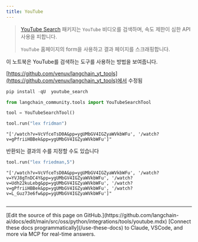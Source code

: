 ```yaml
---
title: YouTube
---
```


>[YouTube Search](https://github.com/joetats/youtube_search) 패키지는 `YouTube` 비디오를 검색하며, 속도 제한이 심한 API 사용을 피합니다.
>
>`YouTube` 홈페이지의 form을 사용하고 결과 페이지를 스크래핑합니다.

이 노트북은 YouTube를 검색하는 도구를 사용하는 방법을 보여줍니다.

[https://github.com/venuv/langchain_yt_tools](https://github.com/venuv/langchain_yt_tools)에서 수정됨

```python
pip install -qU  youtube_search
```

```python
from langchain_community.tools import YouTubeSearchTool
```

```python
tool = YouTubeSearchTool()
```

```python
tool.run("lex fridman")
```

```output
"['/watch?v=VcVfceTsD0A&pp=ygUMbGV4IGZyaWVkbWFu', '/watch?v=gPfriiHBBek&pp=ygUMbGV4IGZyaWVkbWFu']"
```

반환되는 결과의 수를 지정할 수도 있습니다

```python
tool.run("lex friedman,5")
```

```output
"['/watch?v=VcVfceTsD0A&pp=ygUMbGV4IGZyaWVkbWFu', '/watch?v=YVJ8gTnDC4Y&pp=ygUMbGV4IGZyaWVkbWFu', '/watch?v=Udh22kuLebg&pp=ygUMbGV4IGZyaWVkbWFu', '/watch?v=gPfriiHBBek&pp=ygUMbGV4IGZyaWVkbWFu', '/watch?v=L_Guz73e6fw&pp=ygUMbGV4IGZyaWVkbWFu']"
```

```python

```

---

<Callout icon="pen-to-square" iconType="regular">
    [Edit the source of this page on GitHub.](https://github.com/langchain-ai/docs/edit/main/src/oss/python/integrations/tools/youtube.mdx)
</Callout>
<Tip icon="terminal" iconType="regular">
    [Connect these docs programmatically](/use-these-docs) to Claude, VSCode, and more via MCP for    real-time answers.
</Tip>
